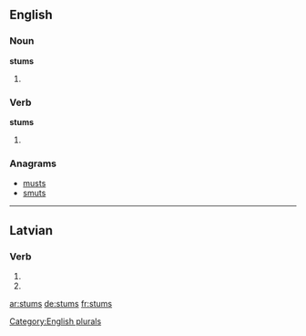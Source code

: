 ==English==

===Noun===
'''stums'''

# {{plural of|stum}}

===Verb===
'''stums'''

# {{en-third-person singular of|stum}}

===Anagrams===
* [[musts#English|musts]]
* [[smuts#English|smuts]]

[[Category:English plurals]]

----

==Latvian==

===Verb===
{{head|lv|verb form}}

# {{lv-inflection of|stumt|3rd|s|fut|ind|v}}
# {{lv-inflection of|stumt|3rd|p|fut|ind|v}}

[[ar:stums]]
[[de:stums]]
[[fr:stums]]